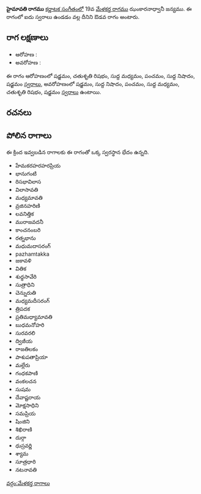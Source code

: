 {{Infobox ragam
	| name          	= హైమావతి
	| synonym	    	= 
	| mela          	= 
	| chakra        	= 
	| janaka        	= 
	| type          	= ఔడవ
	| arohanam      	= {{svaraC|S|R2|M1|P|N1|S'}} 
	| avarohanam    	= {{svaraC|S'|N1|P|M1|R2|S}}
	| jeeva         	=
	| chhaya        	=
	| nyasa         	=
	| vishesha      	= 
	| equivalent  		= 
}}
{{కర్ణాటక సంగీత రాగాలు}}
'''హైమావతి రాగము''' [[కర్ణాటక సంగీతం]]లో 19వ [[మేళకర్త రాగము]] ఝంకారనాధ్వానీ జన్యము.  ఈ రాగంలో ఐదు స్వరాలు ఉండడం వల్ల దీనిని ఔడవ రాగం అంటారు.


==రాగ లక్షణాలు==


* ఆరోహణ : {{svaraC|S|R2|M1|P|N1|S'}} 
* అవరోహణ : {{svaraC|S'|N1|P|M1|R2|S}}

ఈ రాగం ఆరోహణంలో షడ్జమం, చతుశృతి రిషభం, సుద్ద మధ్యమం, పంచమం, సుద్ద నిషాదం, షడ్జమం [[స్వరాలు]], అవరోహణంలో షడ్జమం, సుద్ద నిషాదం, పంచమం, సుద్ద మధ్యమం, చతుశృతి రిషభం, షడ్జమం [[స్వరాలు]] ఉంటాయి.

==రచనలు==



==పోలిన రాగాలు==
ఈ క్రింద ఇవ్వబడిన రాగాలకు ఈ రాగంతో ఒక్క స్వరస్థాన భేదం ఉన్నది.
* హేమకరహరహరప్రియ
* భానుగంటి
* రిసభావిలాస
* విలాసావతి
* మధ్యమావతి
* వ్రజినహరిణి
* లవనిత్తిక
* మురాజవదనీ
* కాంచనంబరి
* రత్నభాను
* మధుమదాసరంగ్
* pazhamtakka
* జకావళి
* వితిక
* శుధ్ధసావేరి
* సుత్రాధిని
* చెన్నురుతి
* మధ్యమదీసరంగ్
* త్రిపదక
* ప్రతిమధ్యామావతి
* బుధమనోహరి
* సురవరలి
* ద్విజీయ
* రాజతిలకం
* పాశుపతాప్రియా
* మల్లేరు
* గంధకపాణి
* వంకలచన
* సుషమ
* దేవాష్టరాయ
* మోక్షసాధిని
* సమప్రియ
* షింజిని
* శిఖిరాణి
* దుర్గా
* ధుస్రవర్ణి
* శ్యామ
* సూత్రధారి
* నటనావతి



[[వర్గం:మేళకర్త రాగాలు]]